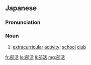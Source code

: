 ==Japanese==
{{ja-kanjitab|ぶ|かつ|yomi=o}}

===Pronunciation===
{{ja-pron|ぶかつ|y=o}}

===Noun===
{{ja-noun|ぶかつ}}

# {{short form of|部活動|tr=bukatsudō|dot=:|lang=ja}} [[extracurricular]] [[activity]]; [[school]] [[club]]

[[fr:部活]]
[[lo:部活]]
[[li:部活]]
[[mg:部活]]